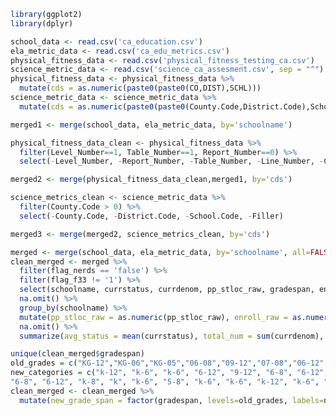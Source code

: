 ```r
library(ggplot2)
library(dplyr)
```

```r
school_data <- read.csv('ca_education.csv')
ela_metric_data <- read.csv('ca_edu_metrics.csv')
physical_fitness_data <- read.csv('physical_fitness_testing_ca.csv')
science_metric_data <- read.csv('science_ca_assesment.csv', sep = "^")
physical_fitness_data <- physical_fitness_data %>%
  mutate(cds = as.numeric(paste0(paste0(CO,DIST),SCHL)))
science_metric_data <- science_metric_data %>%
  mutate(cds = as.numeric(paste0(paste0(County.Code,District.Code),School.Code)))
```

```r
merged1 <- merge(school_data, ela_metric_data, by='schoolname')

physical_fitness_data_clean <- physical_fitness_data %>%
  filter(Level_Number==1, Table_Number==1, Report_Number==0) %>%
  select(-Level_Number, -Report_Number, -Table_Number, -Line_Number, -ChrtNum)

merged2 <- merge(physical_fitness_data_clean,merged1, by='cds')

science_metrics_clean <- science_metric_data %>%
  filter(County.Code > 0) %>%
  select(-County.Code, -District.Code, -School.Code, -Filler)

merged3 <- merge(merged2, science_metrics_clean, by='cds')
```




```r
merged <- merge(school_data, ela_metric_data, by='schoolname', all=FALSE)
clean_merged <- merged %>%
  filter(flag_nerds == 'false') %>%
  filter(flag_f33 != '1') %>%
  select(schoolname, currstatus, currdenom, pp_stloc_raw, gradespan, enroll_raw) %>%
  na.omit() %>%
  group_by(schoolname) %>%
  mutate(pp_stloc_raw = as.numeric(pp_stloc_raw), enroll_raw = as.numeric(enroll_raw)) %>%
  na.omit() %>%
  summarize(avg_status = mean(currstatus), total_num = sum(currdenom), per_pupil_funding = mean(pp_stloc_raw), gradespan = gradespan, enrollment = mean(enroll_raw))
```

```r
unique(clean_merged$gradespan)
old_grades = c("KG-12","KG-06","KG-05","06-08","09-12","07-08","06-12","07-12","KG-08","04-12","05-08","10-12","03-12","KG-03","KG-KG","11-12","08-12","03-05","04-08","03-06","KG-01","06-09","KG-02","KG-07","KG-04","06-10","01-05","05-06","04-06","02-08","04-05","07-09","01-08","01-01","02-03","06-07","02-06","01-03","01-12","01-06","05-12","03-04","02-05","08-08","NRD")
new_categories = c("k-12", "k-6", "k-6", "6-12", "9-12", "6-8", "6-12", "6-12", "k-8", "k-12", "5-8", "9-12", "k-12", "k-6", "k", "9-12", "9-12", "k-6", "k-8", "k-8", "k", "6-12", "k", "k-6", "k-6", "6-12", "k-6", "5-8", "5-8", "k-8",
"6-8", "6-12", "k-8", "k", "k-6", "5-8", "k-6", "k-6", "k-12", "k-6", "6-12", "k-6", "k-6", "6-8", "NRD")
clean_merged <- clean_merged %>%
  mutate(new_grade_span = factor(gradespan, levels=old_grades, labels=new_categories))
```



